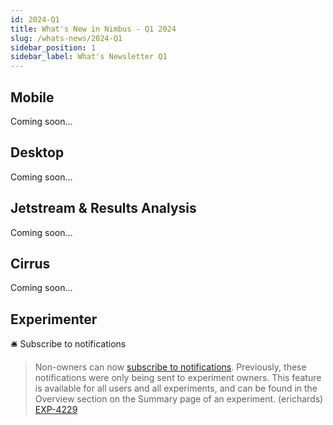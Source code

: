 ```yaml
---
id: 2024-Q1
title: What's New in Nimbus - Q1 2024
slug: /whats-news/2024-Q1
sidebar_position: 1
sidebar_label: What's Newsletter Q1
---
```


## Mobile 

Coming soon...

## Desktop

Coming soon...

## Jetstream & Results Analysis

Coming soon...

## Cirrus

Coming soon...

## Experimenter

🛎️ Subscribe to notifications

   > Non-owners can now [subscribe to notifications](/notifications). Previously, these notifications were only being sent to experiment owners. This feature is available for all users and all experiments, and can be found in the Overview section on the Summary page of an experiment. (erichards) [EXP-4229](https://mozilla-hub.atlassian.net/browse/EXP-4229)

